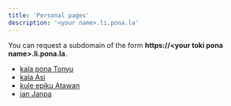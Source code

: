 ```yaml
---
title: 'Personal pages'
description: '<your name>.li.pona.la'
---
```


You can request a subdomain of the form **https://\<your toki pona name\>.li.pona.la**.

* [kala pona Tonyu](https://kala.li.pona.la)
* [kala Asi](https://kala-asi.li.pona.la)
* [kule epiku Atawan](https://lipu-pi-ijo-pi-toki.pona.la)
* [jan Janpa](https://janpa.li.pona.la)
